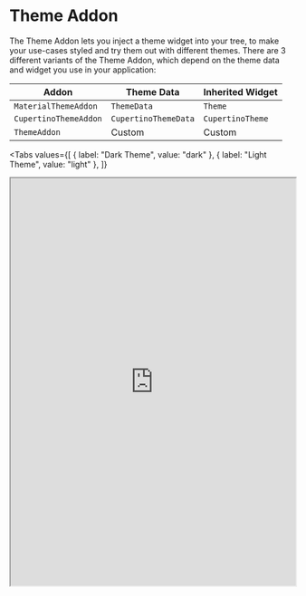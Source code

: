 # Theme Addon

The Theme Addon lets you inject a theme widget into your tree, to make your use-cases styled and try them out with different themes.
There are 3 different variants of the Theme Addon, which depend on the theme data and widget you use in your application:

| Addon                 | Theme Data           | Inherited Widget |
| --------------------- | -------------------- | ---------------- |
| `MaterialThemeAddon`  | `ThemeData`          | `Theme`          |
| `CupertinoThemeAddon` | `CupertinoThemeData` | `CupertinoTheme` |
| `ThemeAddon`          | Custom               | Custom           |

<Tabs
  values={[
    { label: "Dark Theme", value: "dark" },
    { label: "Light Theme", value: "light" },
  ]}
>
  <TabItem value="dark">
    <iframe
      src="https://demo.widgetbook.io/#/?path=features/basket/basketscreen/default&device={name:None}&locale={name:en}&theme={name:Dark}&preview"
      width="100%"
      height="720px"
    />
  </TabItem>
  <TabItem value="light">
    <iframe
      src="https://demo.widgetbook.io/#/?path=features/basket/basketscreen/default&device={name:None}&locale={name:en}&theme={name:Light}&preview"
      width="100%"
      height="720px"
    />
  </TabItem>
</Tabs>

## Usage

### Material Theme

If your app is built using `MaterialApp`, then you are probably using `ThemeData` to define your themes. Then `MaterialThemeAddon` is the right choice for you.

```dart title=widgetbook/lib/main.dart
import 'package:my_app/themes.dart'; // For AppThemes
import 'package:widgetbook/widgetbook.dart';

class WidgetbookApp extends StatelessWidget {
  const WidgetbookApp({super.key});

  @override
  Widget build(BuildContext context) {
    return Widgetbook.material(
      // ...
      addons: [
        MaterialThemeAddon( // [!code highlight]
          themes: [ // [!code highlight]
            WidgetbookTheme( // [!code highlight]
              name: 'Light', // [!code highlight]
              data: AppThemes.light(), // [!code highlight]
            ), // [!code highlight]
            WidgetbookTheme( // [!code highlight]
              name: 'Dark', // [!code highlight]
              data: AppThemes.dark(), // [!code highlight]
            ), // [!code highlight]
          ], // [!code highlight]
        ), // [!code highlight]
      ],
    );
  }
}
```

### Cupertino Theme

If your app is built using `CupertinoApp`, then you are probably using `CupertinoThemeData` to define your themes. Then `CupertinoThemeAddon` is the right choice for you.

```dart title=widgetbook/lib/main.dart
import 'package:my_app/themes.dart'; // For AppThemes
import 'package:widgetbook/widgetbook.dart';

class WidgetbookApp extends StatelessWidget {
  const WidgetbookApp({super.key});

  @override
  Widget build(BuildContext context) {
    return Widgetbook.cupertino(
      // ...
      addons: [
        CupertinoThemeAddon( // [!code highlight]
          themes: [ // [!code highlight]
            WidgetbookTheme( // [!code highlight]
              name: 'Light', // [!code highlight]
              data: AppThemes.light(), // [!code highlight]
            ), // [!code highlight]
            WidgetbookTheme( // [!code highlight]
              name: 'Dark', // [!code highlight]
              data: AppThemes.dark(), // [!code highlight]
            ), // [!code highlight]
          ], // [!code highlight]
        ), // [!code highlight]
      ],
    );
  }
}
```

### Custom Theme

If you have a custom theme data and widget or you have a custom logic to build your theme, then `ThemeAddon` is the right choice for you.

<Accordion title="App Custom Theme">

```dart title='lib/theme.dart'
// Custom theme data
class AppThemeData {
  AppThemeData(this.color);

  final Color color;
}

// Custom theme Inherited Widget
class AppTheme extends InheritedWidget {
  const AppTheme({
    required this.data,
    required Widget child,
    super.key,
  }) : super(
          child: child,
        );

  final AppThemeData data;

  // To access the theme's data using AppTheme.of(context)
  static AppThemeData of(BuildContext context) {
    final widget = context.dependOnInheritedWidgetOfExactType<AppTheme>();
    return widget!.data;
  }

  @override
  bool updateShouldNotify(covariant AppTheme oldWidget) {
    return data != oldWidget.data;
  }
}
```

</Accordion>

```dart title=widgetbook/lib/main.dart
import 'dart:ui';
import 'package:my_app/theme.dart'; // For AppTheme
import 'package:my_app/themes.dart'; // For AppThemes
import 'package:widgetbook/widgetbook.dart';

class WidgetbookApp extends StatelessWidget {
  const WidgetbookApp({super.key});

  @override
  Widget build(BuildContext context) {
    return Widgetbook(
      // ...
      addons: [
        ThemeAddon<AppThemeData>( // [!code highlight]
          themes: [ // [!code highlight]
            WidgetbookTheme( // [!code highlight]
              name: 'Light', // [!code highlight]
              data: AppThemes.light(), // [!code highlight]
            ), // [!code highlight]
            WidgetbookTheme( // [!code highlight]
              name: 'Dark', // [!code highlight]
              data: AppThemes.dark(), // [!code highlight]
              ), // [!code highlight]
            ), // [!code highlight]
          ], // [!code highlight]
          themeBuilder: (context, theme, child) { // [!code highlight]
            // Wrap use cases with the custom theme's InheritedWidget // [!code highlight]
            return AppTheme( // [!code highlight]
              data: theme, // [!code highlight]
              child: child, // [!code highlight]
            ); // [!code highlight]
          }, // [!code highlight]
        ), // [!code highlight]
      ],
    );
  }
}
```

## Order

Since the [order of addons](/addons/overview#order-of-addons) matters, here are some guidelines to follow when using the `ThemeAddon`:

Addons that should come before the `ThemeAddon`:

- `ViewportAddon`
- `DeviceFrameAddon`

## Multi-snapshot Support

The `ThemeAddon`s are supported in the [Multi Snapshot Reviews](/cloud/snapshots/multi-snapshot) via the `ThemeAddonConfig`. Here's how to configure it:

```dart title=widgetbook/lib/main.dart
import 'package:widgetbook/widgetbook.dart';
import 'package:widgetbook_annotation/widgetbook_annotation.dart';

@App(
  cloudAddonsConfigs: {
    'Light': [
      ThemeAddonConfig('Light'), // [!code highlight]
    ],
    'Dark': [
      ThemeAddonConfig('Dark'), // [!code highlight]
    ],
  },
)
class WidgetbookApp extends StatelessWidget {
  const WidgetbookApp({super.key});

  @override
  Widget build(BuildContext context) {
    return Widgetbook(
      // ...
      addons: [
        // Your theme addon of choice here... // [!code highlight]
      ],
    );
  }
}
```
